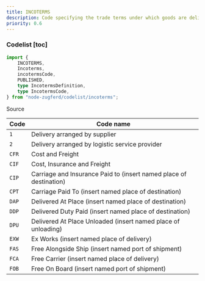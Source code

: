 ```yaml
---
title: INCOTERMS
description: Code specifying the trade terms under which goods are delivered.
priority: 0.6
---
```


### Codelist [toc]

```ts
import {
	INCOTERMS,
	Incoterms,
	incotermsCode,
	PUBLISHED,
	type IncotermsDefinition,
	type IncotermsCode,
} from "node-zugferd/codelist/incoterms";

```

<div className="w-fit">
<Link href="https://github.com/jslno/node-zugferd/blob/main/packages/node-zugferd/scripts/codelists/incoterms/output.xml" rel="noreferrer noopener" target="_blank">
Source
</Link>
</div>

<table className="[&_*>_*]:mt-0! [&_*>_*]:mb-0!">
<colgroup>
<col />
<col />
</colgroup>
<thead>
<tr>
<th>
Code
</th>
<th>
Code name
</th>
</tr>
</thead>
<tbody>
<tr>
<td>
<code>1</code>
</td>
<td>
Delivery arranged by supplier
</td>
</tr>
<tr>
<td>
<code>2</code>
</td>
<td>
Delivery arranged by logistic service provider
</td>
</tr>
<tr>
<td>
<code>CFR</code>
</td>
<td>
Cost and Freight
</td>
</tr>
<tr>
<td>
<code>CIF</code>
</td>
<td>
Cost, Insurance and Freight
</td>
</tr>
<tr>
<td>
<code>CIP</code>
</td>
<td>
Carriage and Insurance Paid to (insert named place of destination)
</td>
</tr>
<tr>
<td>
<code>CPT</code>
</td>
<td>
Carriage Paid To (insert named place of destination)
</td>
</tr>
<tr>
<td>
<code>DAP</code>
</td>
<td>
Delivered At Place (insert named place of destination)
</td>
</tr>
<tr>
<td>
<code>DDP</code>
</td>
<td>
Delivered Duty Paid (insert named place of destination)
</td>
</tr>
<tr>
<td>
<code>DPU</code>
</td>
<td>
Delivered At Place Unloaded (insert named place of unloading)
</td>
</tr>
<tr>
<td>
<code>EXW</code>
</td>
<td>
Ex Works (insert named place of delivery)
</td>
</tr>
<tr>
<td>
<code>FAS</code>
</td>
<td>
Free Alongside Ship (insert named port of shipment)
</td>
</tr>
<tr>
<td>
<code>FCA</code>
</td>
<td>
Free Carrier (insert named place of delivery)
</td>
</tr>
<tr>
<td>
<code>FOB</code>
</td>
<td>
Free On Board (insert named port of shipment)
</td>
</tr>
</tbody>
</table>
